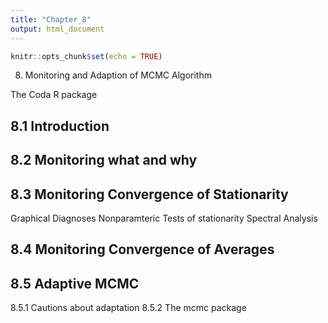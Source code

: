 ---
title: "Chapter_8"
output: html_document
---

```{r setup, include=FALSE}
knitr::opts_chunk$set(echo = TRUE)
```

8. Monitoring and Adaption of MCMC Algorithm

The Coda R package

## 8.1 Introduction

## 8.2 Monitoring what and why

## 8.3 Monitoring Convergence of Stationarity

Graphical Diagnoses
Nonparamteric Tests of stationarity
Spectral Analysis

## 8.4 Monitoring Convergence of Averages

## 8.5 Adaptive MCMC

8.5.1 Cautions about adaptation
8.5.2 The mcmc package